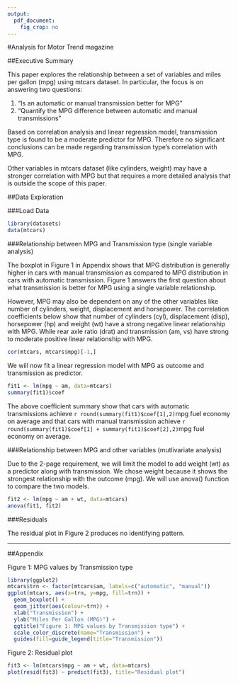 ```yaml
---
output:
  pdf_document:
    fig_crop: no
---
```

#Analysis for Motor Trend magazine

##Executive Summary

This paper explores the relationship between a set of variables and miles per gallon (mpg) using mtcars dataset. In particular, the focus is on answering two questions:

1. “Is an automatic or manual transmission better for MPG”
2. "Quantify the MPG difference between automatic and manual transmissions"

Based on correlation analysis and linear regression model, transmission type is found to be a moderate predictor for MPG. Therefore no significant conclusions can be made regarding transmission type's correlation with MPG. 

Other variables in mtcars dataset (like cylinders, weight) may have a stronger correlation with MPG but that requires a more detailed analysis that is outside the scope of this paper.

##Data Exploration

###Load Data

```r
library(datasets)
data(mtcars)
```

###Relationship between MPG and Transmission type (single variable analysis)

The boxplot in Figure 1 in Appendix shows that MPG distribution is generally higher in cars with manual transmission as compared to MPG distribution in cars with automatic transmission. Figure 1 answers the first question about what transmission is better for MPG using a single variable relationship. 

However, MPG may also be dependent on any of the other variables like number of cylinders, weight, displacement and horsepower. The correlation coefficients below show that number of cylinders (cyl), displacement (disp), horsepower (hp) and weight (wt) have a strong negative linear relationship with MPG. While rear axle ratio (drat) and transmission (am, vs) have strong to moderate positive linear relationship with MPG.

```r
cor(mtcars, mtcars$mpg)[-1,]
```

We will now fit a linear regression model with MPG as outcome and transmission as predictor.
```r
fit1 <- lm(mpg ~ am, data=mtcars)
summary(fit1)$coef
```

The above coefficient summary show that cars with automatic transmissions achieve `r round(summary(fit1)$coef[1],2)`mpg fuel economy on average and that cars with manual transmission achieve `r round(summary(fit1)$coef[1] + summary(fit1)$coef[2],2)`mpg fuel economy on average.

###Relationship between MPG and other variables (mutlivariate analysis)

Due to the 2-page requirement, we will limit the model to add weight (wt) as a predictor along with transmission. We chose weight because it shows the strongest relationship with the outcome (mpg). We will use anova() function to compare the two models.

```r
fit2 <- lm(mpg ~ am + wt, data=mtcars)
anova(fit1, fit2)
```

###Residuals

The residual plot in Figure 2 produces no identifying pattern.

******
##Appendix

Figure 1: MPG values by Transmission type
```r
library(ggplot2)
mtcars$trn <- factor(mtcars$am, labels=c("automatic", "manual"))
ggplot(mtcars, aes(x=trn, y=mpg, fill=trn)) + 
  geom_boxplot() + 
  geom_jitter(aes(colour=trn)) +
  xlab("Transmission") +
  ylab("Miles Per Gallon (MPG)") + 
  ggtitle("Figure 1: MPG values by Transmission type") +
  scale_color_discrete(name="Transmission") +
  guides(fill=guide_legend(title="Transmission"))
```

Figure 2: Residual plot
```r
fit3 <- lm(mtcars$mpg ~ am + wt, data=mtcars)
plot(resid(fit3) ~ predict(fit3), title="Residual plot")
```
